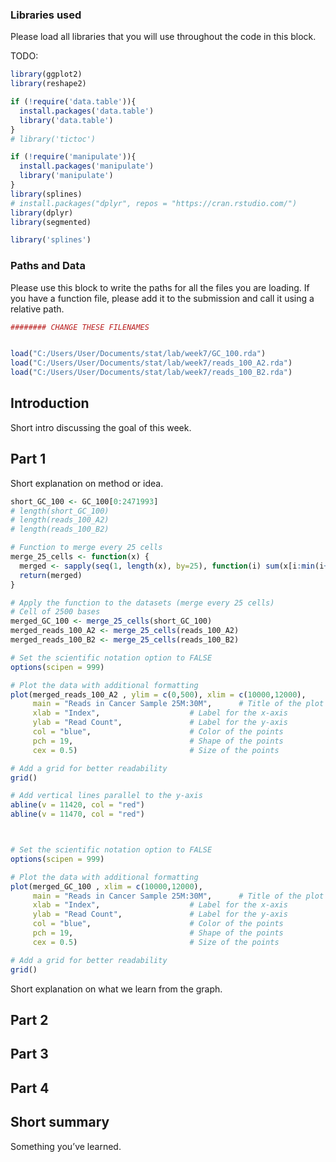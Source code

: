 

### Libraries used

Please load all libraries that you will use throughout the code in this block.

TODO:
```r

library(ggplot2)
library(reshape2)

if (!require('data.table')){
  install.packages('data.table')
  library('data.table')
}
# library('tictoc')

if (!require('manipulate')){
  install.packages('manipulate')
  library('manipulate')
}
library(splines)
# install.packages("dplyr", repos = "https://cran.rstudio.com/")
library(dplyr)
library(segmented)

library('splines')

```


### Paths and Data

Please use this block to write the paths for all the files you are loading. 
If you have a function file, please add it to the submission and call it using a relative path. 

```r
######## CHANGE THESE FILENAMES


load("C:/Users/User/Documents/stat/lab/week7/GC_100.rda")
load("C:/Users/User/Documents/stat/lab/week7/reads_100_A2.rda")
load("C:/Users/User/Documents/stat/lab/week7/reads_100_B2.rda")
```

## Introduction 

Short intro discussing the goal of this week.

## Part 1

Short explanation on method or idea. 


```r

short_GC_100 <- GC_100[0:2471993]
# length(short_GC_100)
# length(reads_100_A2)
# length(reads_100_B2)

# Function to merge every 25 cells
merge_25_cells <- function(x) {
  merged <- sapply(seq(1, length(x), by=25), function(i) sum(x[i:min(i+24, length(x))]))
  return(merged)
}

# Apply the function to the datasets (merge every 25 cells)
# Cell of 2500 bases
merged_GC_100 <- merge_25_cells(short_GC_100)
merged_reads_100_A2 <- merge_25_cells(reads_100_A2)
merged_reads_100_B2 <- merge_25_cells(reads_100_B2)

# Set the scientific notation option to FALSE
options(scipen = 999)

# Plot the data with additional formatting
plot(merged_reads_100_A2 , ylim = c(0,500), xlim = c(10000,12000),
     main = "Reads in Cancer Sample 25M:30M",      # Title of the plot
     xlab = "Index",                    # Label for the x-axis
     ylab = "Read Count",               # Label for the y-axis
     col = "blue",                      # Color of the points
     pch = 19,                          # Shape of the points
     cex = 0.5)                         # Size of the points

# Add a grid for better readability
grid()

# Add vertical lines parallel to the y-axis
abline(v = 11420, col = "red")
abline(v = 11470, col = "red")




```

```r
# Set the scientific notation option to FALSE
options(scipen = 999)

# Plot the data with additional formatting
plot(merged_GC_100 , xlim = c(10000,12000),
     main = "Reads in Cancer Sample 25M:30M",      # Title of the plot
     xlab = "Index",                    # Label for the x-axis
     ylab = "Read Count",               # Label for the y-axis
     col = "blue",                      # Color of the points
     pch = 19,                          # Shape of the points
     cex = 0.5)                         # Size of the points

# Add a grid for better readability
grid()


```

Short explanation on what we learn from the graph. 


## Part 2


## Part 3

## Part 4

## Short summary

Something you've learned. 